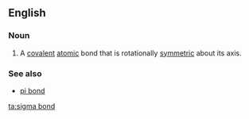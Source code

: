 ==English==

===Noun===
{{wikipedia}}
{{en-noun|head=[[sigma]] [[bond]]}}

# {{context|chemistry|lang=en}} A [[covalent]] [[atom]]ic bond that is rotationally [[symmetry|symmetric]] about its axis.

===See also===
*[[pi bond]]

[[ta:sigma bond]]